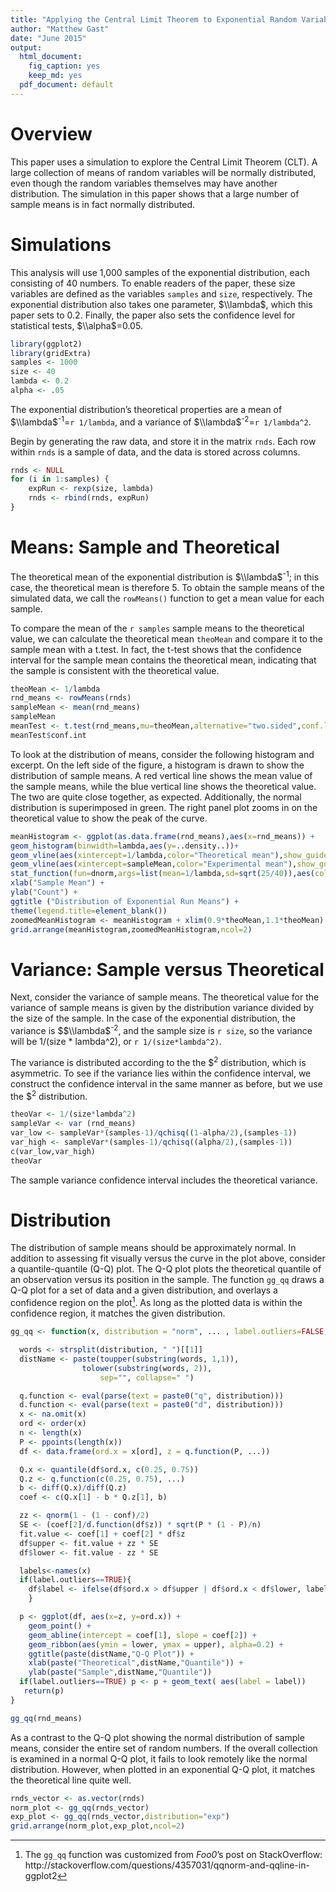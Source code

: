 ```yaml
---
title: "Applying the Central Limit Theorem to Exponential Random Variables"
author: "Matthew Gast"
date: "June 2015"
output:
  html_document:
    fig_caption: yes
    keep_md: yes
  pdf_document: default
---
```


# Overview

This paper uses a simulation to explore the Central Limit Theorem
(CLT).  A large collection of means of random variables will be
normally distributed, even though the random variables themselves may
have another distribution.  The simulation in this paper shows that a
large number of sample means is in fact normally distributed.

# Simulations

This analysis will use 1,000 samples of the exponential distribution,
each consisting of 40 numbers.  To enable readers of the paper, these
size variables are defined as the variables `samples` and `size`,
respectively.  The exponential distribution also takes one parameter,
$\\lambda$, which this paper sets to 0.2.  Finally, the paper also
sets the confidence level for statistical tests, $\\alpha$=0.05.

```r
library(ggplot2)
library(gridExtra)
samples <- 1000
size <- 40
lambda <- 0.2
alpha <- .05
```

The exponential distribution's theoretical properties are a mean of
$\\lambda$^-1^=`r 1/lambda`, and a variance of $\\lambda$^-2^=`r
1/lambda^2`.

Begin by generating the raw data, and store it in the matrix `rnds`.  Each row within `rnds` is a sample of data, and the data is stored across columns.

```r
rnds <- NULL
for (i in 1:samples) {
    expRun <- rexp(size, lambda)
    rnds <- rbind(rnds, expRun)
}
```

# Means: Sample and Theoretical

The theoretical mean of the exponential distribution is
$\\lambda$^-1^; in this case, the theoretical mean is therefore 5.  To
obtain the sample means of the simulated data, we call the
`rowMeans()` function to get a mean value for each sample.

To compare the mean of the `r samples` sample means to the theoretical
value, we can calculate the theoretical mean `theoMean` and compare it
to the sample mean with a t.test.  In fact, the t-test shows that the
confidence interval for the sample mean contains the theoretical mean,
indicating that the sample is consistent with the theoretical value.

```r
theoMean <- 1/lambda
rnd_means <- rowMeans(rnds)
sampleMean <- mean(rnd_means)
sampleMean
meanTest <- t.test(rnd_means,mu=theoMean,alternative="two.sided",conf.level=(1-alpha))
meanTest$conf.int
```

To look at the distribution of means, consider the following histogram
and excerpt.  On the left side of the figure, a histogram is drawn to
show the distribution of sample means.  A red vertical line shows the
mean value of the sample means, while the blue vertical line shows the
theoretical value.  The two are quite close together, as expected.
Additionally, the normal distribution is superimposed in green.  The
right panel plot zooms in on the theoretical value to show the peak of
the curve.

```r
meanHistogram <- ggplot(as.data.frame(rnd_means),aes(x=rnd_means)) + 
geom_histogram(binwidth=lambda,aes(y=..density..))+
geom_vline(aes(xintercept=1/lambda,color="Theoretical mean"),show_guide=TRUE) +
geom_vline(aes(xintercept=sampleMean,color="Experimental mean"),show_guide=TRUE) + 
stat_function(fun=dnorm,args=list(mean=1/lambda,sd=sqrt(25/40)),aes(color="Fitted_normal")) +
xlab("Sample Mean") +
ylab("Count") +
ggtitle ("Distribution of Exponential Run Means") +
theme(legend.title=element_blank())
zoomedMeanHistogram <- meanHistogram + xlim(0.9*theoMean,1.1*theoMean)
grid.arrange(meanHistogram,zoomedMeanHistogram,ncol=2)
```

# Variance: Sample versus Theoretical

Next, consider the variance of sample means.  The theoretical value
for the variance of sample means is given by the distribution variance
divided by the size of the sample.  In the case of the exponential
distribution, the variance is $$\\lambda$^-2^, and the sample size is
`r size`, so the variance will be 1/(size * lambda^2), or `r
1/(size*lambda^2)`.

The variance is distributed according to the the $\chi^2^
distribution, which is asymmetric.  To see if the variance lies within
the confidence interval, we construct the confidence interval in the
same manner as before, but we use the $\chi^2^ distribution.

```r
theoVar <- 1/(size*lambda^2)
sampleVar <- var (rnd_means)
var_low <- sampleVar*(samples-1)/qchisq((1-alpha/2),(samples-1))
var_high <- sampleVar*(samples-1)/qchisq((alpha/2),(samples-1))
c(var_low,var_high)
theoVar
```

The sample variance confidence interval includes the theoretical variance.

# Distribution

The distribution of sample means should be approximately normal.  In
addition to assessing fit visually versus the curve in the plot above,
consider a quantile-quantile (Q-Q) plot.  The Q-Q plot plots the
theoretical quantile of an observation versus its position in the
sample.  The function `gg_qq` draws a Q-Q plot for a set of data and a
given distribution, and overlays a confidence region on the plot^[The
`gg_qq` function was customized from *Foo0*'s post on StackOverflow:
http://stackoverflow.com/questions/4357031/qqnorm-and-qqline-in-ggplot2].
As long as the plotted data is within the confidence region, it
matches the given distribution.

```r
gg_qq <- function(x, distribution = "norm", ... , label.outliers=FALSE, conf = 0.95 ){

  words <- strsplit(distribution, " ")[[1]]
  distName <- paste(toupper(substring(words, 1,1)),
  	            tolower(substring(words, 2)),
                    sep="", collapse=" ")

  q.function <- eval(parse(text = paste0("q", distribution)))
  d.function <- eval(parse(text = paste0("d", distribution)))
  x <- na.omit(x)
  ord <- order(x)
  n <- length(x)
  P <- ppoints(length(x))
  df <- data.frame(ord.x = x[ord], z = q.function(P, ...))

  Q.x <- quantile(df$ord.x, c(0.25, 0.75))
  Q.z <- q.function(c(0.25, 0.75), ...)
  b <- diff(Q.x)/diff(Q.z)
  coef <- c(Q.x[1] - b * Q.z[1], b)

  zz <- qnorm(1 - (1 - conf)/2)
  SE <- (coef[2]/d.function(df$z)) * sqrt(P * (1 - P)/n)
  fit.value <- coef[1] + coef[2] * df$z
  df$upper <- fit.value + zz * SE
  df$lower <- fit.value - zz * SE

  labels<-names(x)
  if(label.outliers==TRUE){ 
    df$label <- ifelse(df$ord.x > df$upper | df$ord.x < df$lower, labels[ord],"")
    }

  p <- ggplot(df, aes(x=z, y=ord.x)) +
    geom_point() + 
    geom_abline(intercept = coef[1], slope = coef[2]) +
    geom_ribbon(aes(ymin = lower, ymax = upper), alpha=0.2) +
    ggtitle(paste(distName,"Q-Q Plot")) +
    xlab(paste("Theoretical",distName,"Quantile")) +
    ylab(paste("Sample",distName,"Quantile")) 
  if(label.outliers==TRUE) p <- p + geom_text( aes(label = label))
   return(p)
}

gg_qq(rnd_means)
```

As a contrast to the Q-Q plot showing the normal distribution of
sample means, consider the entire set of random numbers.  If the
overall collection is examined in a normal Q-Q plot, it fails to look
remotely like the normal distribution.  However, when plotted in an
exponential Q-Q plot, it matches the theoretical line quite well.

```r
rnds_vector <- as.vector(rnds)
norm_plot <- gg_qq(rnds_vector)
exp_plot <- gg_qq(rnds_vector,distribution="exp")
grid.arrange(norm_plot,exp_plot,ncol=2)
```








